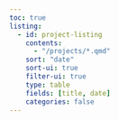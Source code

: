 ```yaml
---
toc: true
listing:
  - id: project-listing
    contents:
      - "/projects/*.qmd"
    sort: "date"
    sort-ui: true
    filter-ui: true
    type: table
    fields: [title, date]
    categories: false
---
```


:::project-listing
:::